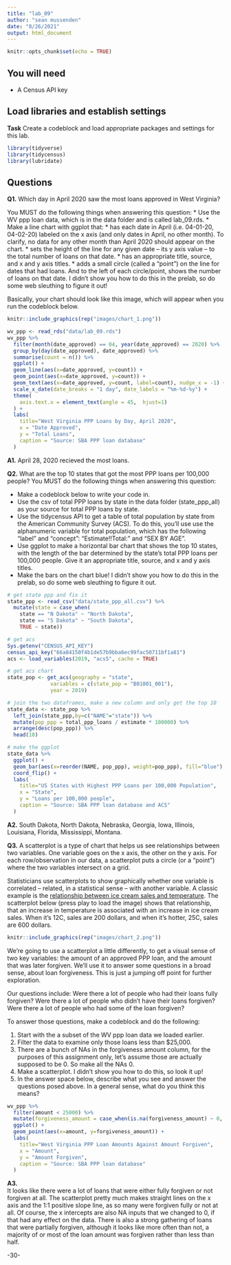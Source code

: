 ```yaml
---
title: "lab_09"
author: "sean mussenden"
date: "8/26/2021"
output: html_document
---
```


```r
knitr::opts_chunk$set(echo = TRUE)
```

## You will need

* A Census API key

## Load libraries and establish settings

**Task** Create a codeblock and load appropriate packages and settings for this lab.

```r
library(tidyverse)
library(tidycensus)
library(lubridate)
```

## Questions

**Q1.** Which day in April 2020 saw the most loans approved in West Virginia? 

You MUST do the following things when answering this question:
* Use the WV ppp loan data, which is in the data folder and is called lab_09.rds.
* Make a line chart with ggplot that:
  * has each date in April (i.e. 04-01-20, 04-02-20) labeled on the x axis (and only dates in April, no other month). To clarify, no data for any other month than April 2020 should appear on the chart. 
  * sets the height of the line for any given date -- its y axis value -- to the total number of loans on that date.
  * has an appropriate title, source, and x and y axis titles. 
  * adds a small circle (called a "point") on the line for dates that had loans. And to the left of each circle/point, shows the number of loans on that date.  I didn't show you how to do this in the prelab, so do some web sleuthing to figure it out! 

Basically, your chart should look like this image, which will appear when you run the codeblock below. 

```r
knitr::include_graphics(rep("images/chart_1.png"))
```
```r
wv_ppp <- read_rds("data/lab_09.rds")
wv_ppp %>% 
  filter(month(date_approved) == 04, year(date_approved) == 2020) %>% 
  group_by(day(date_approved), date_approved) %>% 
  summarise(count = n()) %>% 
  ggplot() + 
  geom_line(aes(x=date_approved, y=count)) + 
  geom_point(aes(x=date_approved, y=count)) + 
  geom_text(aes(x=date_approved, y=count, label=count), nudge_x = -1) +
  scale_x_date(date_breaks = "1 day", date_labels = "%m-%d-%y") +
  theme(
    axis.text.x = element_text(angle = 45,  hjust=1)
  ) +
  labs(
    title="West Virginia PPP Loans by Day, April 2020",
    x = "Date Approved",
    y = "Total Loans",
    caption = "Source: SBA PPP loan database"
  )
```

**A1.** 
April 28, 2020 recieved the most loans. 

**Q2.** What are the top 10 states that got the most PPP loans per 100,000 people? You MUST do the following things when answering this question:

* Make a codeblock below to write your code in.
* Use the csv of total PPP loans by state in the data folder (state_ppp_all) as your source for total PPP loans by state.  
* Use the tidycensus API to get a table of total population by state from the American Community Survey (ACS). To do this, you'll use use the alphanumeric variable for total population, which has the following "label" and "concept": "Estimate!!Total:" and "SEX BY AGE".  
* Use ggplot to make a horizontal bar chart that shows the top 10 states, with the length of the bar determined by the state's total PPP loans per 100,000 people. Give it an appropriate title, source, and x and y axis titles. 
* Make the bars on the chart blue! I didn't show you how to do this in the prelab, so do some web sleuthing to figure it out.  

```r
# get state ppp and fix it 
state_ppp <- read_csv("data/state_ppp_all.csv") %>% 
  mutate(state = case_when(
    state == "N Dakota" ~ "North Dakota",
    state == "S Dakota" ~ "South Dakota", 
    TRUE ~ state))

# get acs
Sys.getenv("CENSUS_API_KEY")
census_api_key("66a84150f4b1de57b9bba6ec99fac50711bf1a81")
acs <- load_variables(2019, "acs5", cache = TRUE)

# get acs chart
state_pop <- get_acs(geography = "state",
              variables = c(state_pop = "B01001_001"),
              year = 2019)

# join the two dataframes, make a new column and only get the top 10
state_data <- state_pop %>% 
  left_join(state_ppp,by=c("NAME"="state")) %>% 
  mutate(pop_ppp = total_ppp_loans / estimate * 100000) %>% 
  arrange(desc(pop_ppp)) %>% 
  head(10)

# make the ggplot 
state_data %>%
  ggplot() +
  geom_bar(aes(x=reorder(NAME, pop_ppp), weight=pop_ppp), fill="blue") +
  coord_flip() + 
  labs(
    title="US States with Highest PPP Loans per 100,000 Population",
    x = "State",
    y = "Loans per 100,000 people",
    caption = "Source: SBA PPP loan database and ACS"
  )

```
**A2.** 
South Dakota, North Dakota, Nebraska, Georgia, Iowa, Illinois, Louisiana, Florida, Mississippi, Montana. 

**Q3.**  A scatterplot is a type of chart that helps us see relationships between two variables. One variable goes on the x axis, the other on the y axis.  For each row/observation in our data, a scatterplot puts a circle (or a "point") where the two variables intersect on a grid. 

Statisticians use scatterplots to show graphically whether one variable is correlated -- related, in a statistical sense -- with another variable.  A classic example is the [relationship between ice cream sales and temperature](https://www.mathsisfun.com/data/scatter-xy-plots.html).  The scatterplot below (press play to load the image) shows that relationship, that an increase in temperature is associated with an increase in ice cream sales. When it's 12C, sales are 200 dollars, and when it's hotter, 25C, sales are 600 dollars.

```r
knitr::include_graphics(rep("images/chart_2.png"))
```

We're going to use a scatterplot a little differently, to get a visual sense of two key variables: the amount of an approved PPP loan, and the amount that was later forgiven. We'll use it to answer some questions in a broad sense, about loan forgiveness.  This is just a jumping off point for further exploration. 

Our questions include: Were there a lot of people who had their loans fully forgiven?  Were there a lot of people who didn't have their loans forgiven? Were there a lot of people who had some of the loan forgiven? 

To answer those questions, make a codeblock and do the following:

1. Start with the a subset of the WV ppp loan data we loaded earlier.
2. Filter the data to examine only those loans less than $25,000.
3. There are a bunch of NAs in the forgiveness amount column, for the purposes of this assignment only, let's assume those are actually supposed to be 0. So make all the NAs 0. 
4. Make a scatterplot. I didn't show you how to do this, so look it up! 
5. In the answer space below, describe what you see and answer the questions posed above.  In a general sense, what do you think this means?  

```r
wv_ppp %>% 
  filter(amount < 25000) %>% 
  mutate(forgiveness_amount = case_when(is.na(forgiveness_amount) ~ 0, TRUE ~ forgiveness_amount)) %>% 
  ggplot() +
  geom_point(aes(x=amount, y=forgiveness_amount)) +
  labs(
    title="West Virginia PPP Loan Amounts Against Amount Forgiven",
    x = "Amount",
    y = "Amount Forgiven",
    caption = "Source: SBA PPP loan database"
  )
```
**A3.**  
It looks like there were a lot of loans that were either fully forgiven or not forgiven at all. The scatterplot pretty much makes straight lines on the x axis and the 1:1 positive slope line, as so many were forgiven fully or not at all. Of course, the x intercepts are also NA inputs that we changed to 0, if that had any effect on the data. There is also a strong gathering of loans that were partially forgiven, although it looks like more often than not, a majority of or most of the loan amount was forgiven rather than less than half. 

-30-
